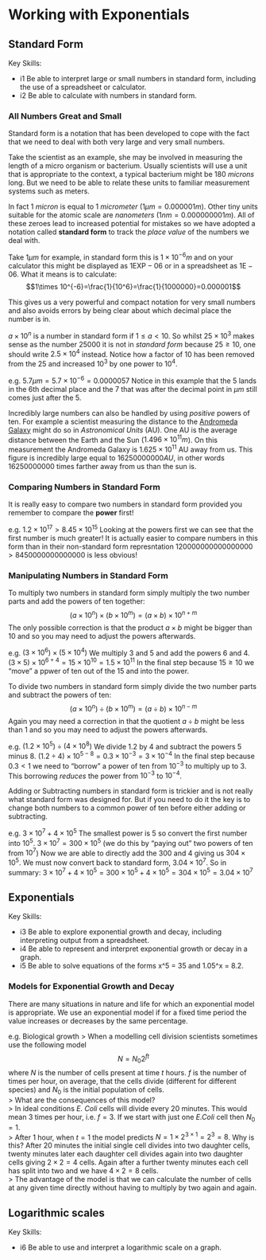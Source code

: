 # Working with Exponentials

## Standard Form

Key Skills:

- i1 Be able to interpret large or small numbers in standard form, including the use of a spreadsheet or calculator.
- i2 Be able to calculate with numbers in standard form.

### All Numbers Great and Small

Standard form is a notation that has been developed to cope with the fact that we need to deal with both very large and very small numbers.

Take the scientist as an example, she may be involved in measuring the length of a micro organism or bacterium. Usually scientists will use a unit that is appropriate to the context, a typical bacterium might be 180 *microns* long. But we need to be able to relate these units to familiar measurement systems such as meters. 

In fact 1 *micron* is equal to 1 *micrometer* ($1 \mu m = 0.000001 m$). Other tiny units suitable for the atomic scale are *nanometers* ($1 nm = 0.000000001m$). All of these zeroes lead to increased potential for mistakes so we have adopted a notation called **standard form** to track the *place value* of the numbers we deal with.

Take $1 \mu m$ for example, in standard form this is $1\times 10^{-6}m$ and on your calculator this might be displayed as $1\text{EXP}-06$  or in a spreadsheet as $1\text{E}-06$. What it means is to calculate:
$$1\times 10^{-6}=\frac{1}{10^6}=\frac{1}{1000000}=0.000001$$

This gives us a very powerful and compact notation for very small numbers and also avoids errors by being clear about which decimal place the number is in.

$a\times 10^{n}$ is a number in standard form if $1\leq a \lt 10$. So whilst $25\times 10^{3}$ makes sense as the number $25000$ it is not in *standard form* because $25 \geq 10$, one should write $2.5\times 10^{4}$ instead. Notice how a factor of $10$ has been removed from the $25$ and increased $10^{3}$ by one power to $10^{4}$.

e.g. $5.7 \mu m = 5.7\times 10^{-6}=0.0000057$
Notice in this example that the $5$ lands in the 6th decimal place and the $7$ that was after the decimal point in $\mu m$ still comes just after the $5$.

Incredibly large numbers can also be handled by using *positive* powers of ten. For example a scientist measuring the distance to the [Andromeda Galaxy](https://en.wikipedia.org/wiki/Andromeda_Galaxy) might do so in *Astronomical Units* (AU). One AU is the average distance between the Earth and the Sun ($1.496\times 10^{11}m$). On this measurement the Andromeda Galaxy is $1.625\times 10^{11}$ AU away from us. This figure is incredibly large equal to $16250000000 AU$, in other words $16250000000$ times farther away from us than the sun is.

### Comparing Numbers in Standard Form

It is really easy to compare two numbers in standard form provided you remember to compare the **power** first!

e.g. $1.2\times 10^{17} \gt 8.45\times 10^{15}$
Looking at the powers first we can see that the first number is much greater! It is actually easier to compare numbers in this form than in their non-standard form represntation $120000000000000000\gt 8450000000000000$ is less obvious! 

### Manipulating Numbers in Standard Form

To multiply two numbers in standard form simply multiply the two number parts and add the powers of ten together:
$$(a\times 10^{n})\times(b\times 10^{m})=(a\times b)\times 10^{n+m}$$
The only possible correction is that the product $a\times b$ might be bigger than $10$ and so you may need to adjust the powers afterwards.

e.g. $(3\times 10^{6})\times(5\times 10^{4})$
We multiply $3$ and $5$ and add the powers $6$ and $4$.
$(3\times 5)\times10^{6+4}=15\times 10^{10}=1.5\times 10^{11}$
In the final step because $15\geq10$ we "move" a ppwer of ten out of the $15$ and into the power.

To divide two numbers in standard form simply divide the two number parts and subtract the powers of ten:
$$(a\times 10^{n})\div(b\times 10^{m})=(a\div b)\times 10^{n-m}$$
Again you may need a correction in that the quotient $a\div b$ might be less than $1$ and so you may need to adjust the powers afterwards.

e.g. $(1.2\times 10^{5})\div (4\times 10^{8})$
We divide $1.2$ by $4$ and subtract the powers $5$ minus $8$.
$(1.2\div 4)\times 10^{5-8}= 0.3\times 10^{-3}=3\times 10^{-4}$
In the final step because $0.3\lt 1$ we need to "borrow" a power of ten from $10^{-3}$ to multiply up to $3$. This borrowing *reduces* the power from $10^{-3}$ to $10^{-4}$.

Adding or Subtracting numbers in standard form is trickier and is not really what standard form was designed for. But if you need to do it the key is to change both numbers to a common power of ten before either adding or subtracting.

e.g. $3\times 10^{7} + 4\times 10^{5}$
The smallest power is $5$ so convert the first number into $10^{5}$.
$3\times 10^{7}=300\times 10^{5}$ (we do this by "paying out" two powers of ten from $10^{7}$)
Now we are able to directly add the $300$ and $4$ giving us $304\times 10^{5}$. We must now convert back to standard form, $3.04\times 10^{7}$.
So in summary: $3\times 10^{7} + 4\times 10^{5}=300\times 10^{5}+ 4\times 10^{5}=304\times 10^{5}=3.04\times 10^{7}$
 
## Exponentials

Key Skills:

- i3 Be able to explore exponential growth and decay, including interpreting output from a spreadsheet.
- i4 Be able to represent and interpret exponential growth or decay in a graph.
- i5 Be able to solve equations of the forms x^5 = 35 and 1.05^x = 8.2.

### Models for Exponential Growth and Decay

There are many situations in nature and life for which an exponential model is appropriate. We use an exponential model if for a fixed time period the value increases or decreases by the same percentage.

e.g. Biological growth
> When a modelling cell division  scientists sometimes use the following model $$N=N_0 2^{ft}$$ where $N$ is the number of cells present at time $t$ hours. $f$ is the number of times per hour, on average, that the cells divide (different for different species) and $N_0$ is the initial population of cells.  
> What are the consequences of this model?  
> In ideal conditions *E. Coli* cells will divide every 20 minutes. This would mean 3 times per hour, i.e. $f=3$. If we start with just one *E.Coli* cell then $N_0=1$.  
> After 1 hour, when $t=1$ the model predicts $N = 1\times 2^{3\times 1}= 2^3 =8$. Why is this? After 20 minutes the initial single cell divides into two daughter cells, twenty minutes later each daughter cell divides again into two daughter cells giving $2\times 2=4$ cells. Again after a further twenty minutes each cell has split into two and we have $4\times 2 = 8$ cells.  
> The advantage of the model is that we can calculate the number of cells at any given time directly without having to multiply by two again and again.

## Logarithmic scales

Key Skills:

- i6 Be able to use and interpret a logarithmic scale on a graph.
